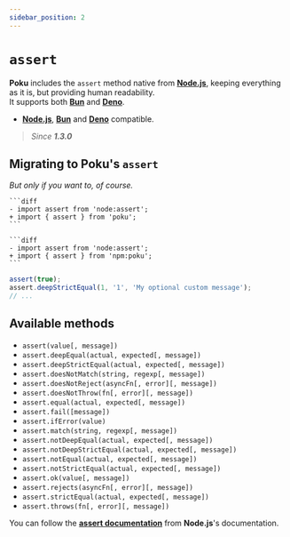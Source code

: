 ```yaml
---
sidebar_position: 2
---
```



# `assert`

**Poku** includes the `assert` method native from [**Node.js**][node-version-url], keeping everything as it is, but providing human readability.<br/>
It supports both [**Bun**][bun-version-url] and [**Deno**][deno-version-url].

[node-version-url]: https://github.com/nodejs/node
[bun-version-url]: https://github.com/oven-sh/bun
[deno-version-url]: https://github.com/denoland/deno

- [**Node.js**][node-version-url], [**Bun**][bun-version-url] and [**Deno**][deno-version-url] compatible.

> _Since **1.3.0**_

## Migrating to **Poku**'s `assert`

_But only if you want to, of course._

<Tabs>
  <TabItem default value='Node.js, TypeScript (Node.js) and Bun'>
      
    ```diff
    - import assert from 'node:assert';
    + import { assert } from 'poku';
    ```

  </TabItem>
  <TabItem value='Deno'>
  
    ```diff
    - import assert from 'node:assert';
    + import { assert } from 'npm:poku';
    ```

  </TabItem>
</Tabs>

```ts
assert(true);
assert.deepStrictEqual(1, '1', 'My optional custom message');
// ...
```

## Available methods

- `assert(value[, message])`
- `assert.deepEqual(actual, expected[, message])`
- `assert.deepStrictEqual(actual, expected[, message])`
- `assert.doesNotMatch(string, regexp[, message])`
- `assert.doesNotReject(asyncFn[, error][, message])`
- `assert.doesNotThrow(fn[, error][, message])`
- `assert.equal(actual, expected[, message])`
- `assert.fail([message])`
- `assert.ifError(value)`
- `assert.match(string, regexp[, message])`
- `assert.notDeepEqual(actual, expected[, message])`
- `assert.notDeepStrictEqual(actual, expected[, message])`
- `assert.notEqual(actual, expected[, message])`
- `assert.notStrictEqual(actual, expected[, message])`
- `assert.ok(value[, message])`
- `assert.rejects(asyncFn[, error][, message])`
- `assert.strictEqual(actual, expected[, message])`
- `assert.throws(fn[, error][, message])`

You can follow the [**assert documentation**](https://nodejs.org/api/assert.html) from **Node.js**'s documentation.
